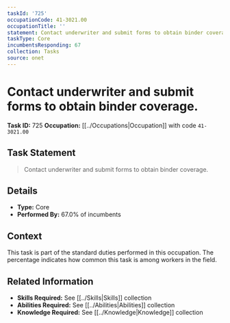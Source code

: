 ```yaml
---
taskId: '725'
occupationCode: 41-3021.00
occupationTitle: ''
statement: Contact underwriter and submit forms to obtain binder coverage.
taskType: Core
incumbentsResponding: 67
collection: Tasks
source: onet
---
```

# Contact underwriter and submit forms to obtain binder coverage.

**Task ID:** 725
**Occupation:** [[../Occupations|Occupation]] with code `41-3021.00`

## Task Statement

> Contact underwriter and submit forms to obtain binder coverage.

## Details

- **Type:** Core
- **Performed By:** 67.0% of incumbents

## Context

This task is part of the standard duties performed in this occupation. The percentage indicates how common this task is among workers in the field.

## Related Information

- **Skills Required:** See [[../Skills|Skills]] collection
- **Abilities Required:** See [[../Abilities|Abilities]] collection
- **Knowledge Required:** See [[../Knowledge|Knowledge]] collection
